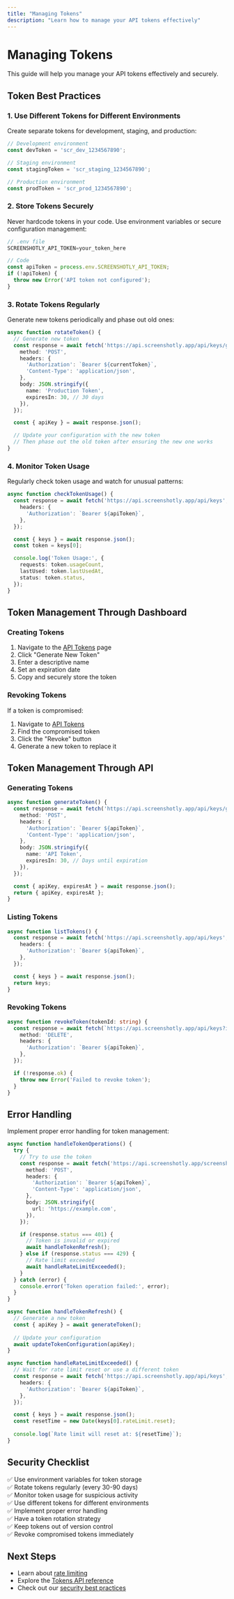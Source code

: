 ```yaml
---
title: "Managing Tokens"
description: "Learn how to manage your API tokens effectively"
---
```


# Managing Tokens

This guide will help you manage your API tokens effectively and securely.

## Token Best Practices

### 1. Use Different Tokens for Different Environments

Create separate tokens for development, staging, and production:

```typescript
// Development environment
const devToken = 'scr_dev_1234567890';

// Staging environment
const stagingToken = 'scr_staging_1234567890';

// Production environment
const prodToken = 'scr_prod_1234567890';
```

### 2. Store Tokens Securely

Never hardcode tokens in your code. Use environment variables or secure configuration management:

```typescript
// .env file
SCREENSHOTLY_API_TOKEN=your_token_here

// Code
const apiToken = process.env.SCREENSHOTLY_API_TOKEN;
if (!apiToken) {
  throw new Error('API token not configured');
}
```

### 3. Rotate Tokens Regularly

Generate new tokens periodically and phase out old ones:

```typescript
async function rotateToken() {
  // Generate new token
  const response = await fetch('https://api.screenshotly.app/api/keys/generate', {
    method: 'POST',
    headers: {
      'Authorization': `Bearer ${currentToken}`,
      'Content-Type': 'application/json',
    },
    body: JSON.stringify({
      name: 'Production Token',
      expiresIn: 30, // 30 days
    }),
  });

  const { apiKey } = await response.json();

  // Update your configuration with the new token
  // Then phase out the old token after ensuring the new one works
}
```

### 4. Monitor Token Usage

Regularly check token usage and watch for unusual patterns:

```typescript
async function checkTokenUsage() {
  const response = await fetch('https://api.screenshotly.app/api/keys', {
    headers: {
      'Authorization': `Bearer ${apiToken}`,
    },
  });

  const { keys } = await response.json();
  const token = keys[0];

  console.log('Token Usage:', {
    requests: token.usageCount,
    lastUsed: token.lastUsedAt,
    status: token.status,
  });
}
```

## Token Management Through Dashboard

### Creating Tokens

1. Navigate to the [API Tokens](/dashboard/tokens) page
2. Click "Generate New Token"
3. Enter a descriptive name
4. Set an expiration date
5. Copy and securely store the token

### Revoking Tokens

If a token is compromised:

1. Navigate to [API Tokens](/dashboard/tokens)
2. Find the compromised token
3. Click the "Revoke" button
4. Generate a new token to replace it

## Token Management Through API

### Generating Tokens

```typescript
async function generateToken() {
  const response = await fetch('https://api.screenshotly.app/api/keys/generate', {
    method: 'POST',
    headers: {
      'Authorization': `Bearer ${apiToken}`,
      'Content-Type': 'application/json',
    },
    body: JSON.stringify({
      name: 'API Token',
      expiresIn: 30, // Days until expiration
    }),
  });

  const { apiKey, expiresAt } = await response.json();
  return { apiKey, expiresAt };
}
```

### Listing Tokens

```typescript
async function listTokens() {
  const response = await fetch('https://api.screenshotly.app/api/keys', {
    headers: {
      'Authorization': `Bearer ${apiToken}`,
    },
  });

  const { keys } = await response.json();
  return keys;
}
```

### Revoking Tokens

```typescript
async function revokeToken(tokenId: string) {
  const response = await fetch(`https://api.screenshotly.app/api/keys?id=${tokenId}`, {
    method: 'DELETE',
    headers: {
      'Authorization': `Bearer ${apiToken}`,
    },
  });

  if (!response.ok) {
    throw new Error('Failed to revoke token');
  }
}
```

## Error Handling

Implement proper error handling for token management:

```typescript
async function handleTokenOperations() {
  try {
    // Try to use the token
    const response = await fetch('https://api.screenshotly.app/screenshot', {
      method: 'POST',
      headers: {
        'Authorization': `Bearer ${apiToken}`,
        'Content-Type': 'application/json',
      },
      body: JSON.stringify({
        url: 'https://example.com',
      }),
    });

    if (response.status === 401) {
      // Token is invalid or expired
      await handleTokenRefresh();
    } else if (response.status === 429) {
      // Rate limit exceeded
      await handleRateLimitExceeded();
    }
  } catch (error) {
    console.error('Token operation failed:', error);
  }
}

async function handleTokenRefresh() {
  // Generate a new token
  const { apiKey } = await generateToken();
  
  // Update your configuration
  await updateTokenConfiguration(apiKey);
}

async function handleRateLimitExceeded() {
  // Wait for rate limit reset or use a different token
  const response = await fetch('https://api.screenshotly.app/api/keys', {
    headers: {
      'Authorization': `Bearer ${apiToken}`,
    },
  });

  const { keys } = await response.json();
  const resetTime = new Date(keys[0].rateLimit.reset);
  
  console.log(`Rate limit will reset at: ${resetTime}`);
}
```

## Security Checklist

✅ Use environment variables for token storage  
✅ Rotate tokens regularly (every 30-90 days)  
✅ Monitor token usage for suspicious activity  
✅ Use different tokens for different environments  
✅ Implement proper error handling  
✅ Have a token rotation strategy  
✅ Keep tokens out of version control  
✅ Revoke compromised tokens immediately  

## Next Steps

- Learn about [rate limiting](/introduction/authentication#rate-limits)
- Explore the [Tokens API reference](/api/tokens)
- Check out our [security best practices](/guides/security) 